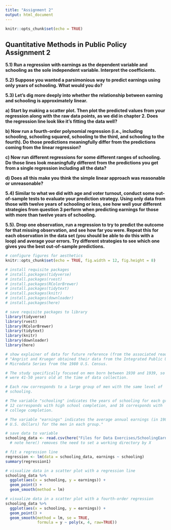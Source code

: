 ```yaml
---
title: "Assignment 2"
output: html_document
---
```


```r
knitr::opts_chunk$set(echo = TRUE)
```

## Quantitative Methods in Public Policy Assignment 2

**5.1) Run a regression with earnings as the dependent variable and schooling as the sole independent variable. Interpret the coefficients.** 

**5.2) Suppose you wanted a parsimonious way to predict earnings using only years of schooling. What would you do?**

**5.3) Let’s dig more deeply into whether the relationship between earning and schooling is approximately linear.**

**a) Start by making a scatter plot. Then plot the predicted values from your regression along with the raw data points, as we did in chapter 2. Does the regression line look like it’s fitting the data well?**

**b) Now run a fourth-order polynomial regression (i.e., including schooling, schooling squared, schooling to the third, and schooling to the fourth). Do those predictions meaningfully differ from the predictions coming from the linear regression?**

**c) Now run different regressions for some different ranges of schooling. Do those lines look meaningfully different from the predictions you get from a single regression including all the data?**

**d) Does all this make you think the simple linear approach was reasonable or unreasonable?**

**5.4) Similar to what we did with age and voter turnout, conduct some out-of-sample tests to evaluate your prediction strategy. Using only data from those with twelve years of schooling or less, see how well your different strategies from question 3 perform when predicting earnings for those with more than twelve years of schooling.**

**5.5). Drop one observation, run a regression to try to predict the outcome for that missing observation, and see how far you were. Repeat this for each observation in the data set (you should be able to do this with a loop) and average your errors. Try different strategies to see which one gives you the best out-of-sample predictions.**


```r

# configure figures for aesthetics
knitr::opts_chunk$set(echo = TRUE, fig.width = 12, fig.height = 8)

# install requisite packages
# install.packages(tidyverse)
# install.packages(rvest)
# install.packages(RColorBrewer)
# install.packages(tidytext)
# install.packages(knitr)
# install.packages(downloader)
# install.packages(here)

# save requisite packages to library
library(tidyverse)
library(rvest)
library(RColorBrewer)
library(tidytext)
library(knitr)
library(downloader)
library(here)

# show explainer of data for future reference (from the associated read_me)
# "Angrist and Krueger obtained their data from the Integrated Public Use
# Microdata Series from the 1980 U.S. Census.

# The study specifically focused on men born between 1930 and 1939, so they
# were 41-50 years old at the time of data collection.

# Each row corresponds to a large group of men with the same level of
# schooling.

# The variable "schooling" indicates the years of schooling for each group.
# 12 corresponds with high school completion, and 16 corresponds with 
# college completion.

# The variable "earnings" indicates the average annual earnings (in 1980
# U.S. dollars) for the men in each group."

# save data to variable
schooling_data <- read.csv(here("Files for Data Exercises/SchoolingEarnings.csv"))
  # note here() removes the need to set a working directory by X

# fit a regression line
regression <- lm(data = schooling_data, earnings ~ schooling)
summary(regression1)

# visualize data in a scatter plot with a regression line
schooling_data %>% 
  ggplot(aes(x = schooling, y = earnings)) + 
  geom_point() + 
  geom_smooth(method = lm)

# visualize data in a scatter plot with a fourth-order regression
schooling_data %>% 
  ggplot(aes(x = schooling, y = earnings)) + 
  geom_point() + 
  geom_smooth(method = lm, se = TRUE,
              formula = y ~ poly(x, 4, raw=TRUE))



```

